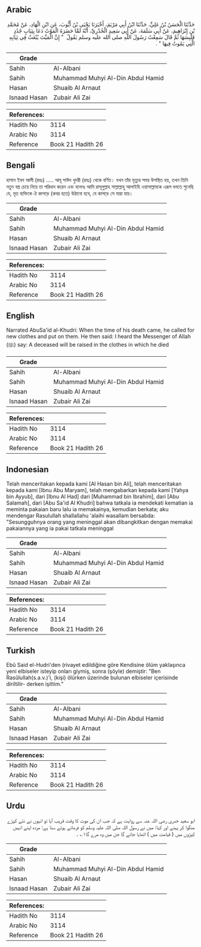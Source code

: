 ## Arabic


<div dir="rtl" lang="ar" style={{fontSize:'larger',backgroundColor:'#f8f9fa',padding:20}}>
حَدَّثَنَا الْحَسَنُ بْنُ عَلِيٍّ، حَدَّثَنَا ابْنُ أَبِي مَرْيَمَ، أَخْبَرَنَا يَحْيَى بْنُ أَيُّوبَ، عَنِ ابْنِ الْهَادِ، عَنْ مُحَمَّدِ بْنِ إِبْرَاهِيمَ، عَنْ أَبِي سَلَمَةَ، عَنْ أَبِي سَعِيدٍ الْخُدْرِيِّ، أَنَّهُ لَمَّا حَضَرَهُ الْمَوْتُ دَعَا بِثِيَابٍ جُدُدٍ فَلَبِسَهَا ثُمَّ قَالَ سَمِعْتُ رَسُولَ اللَّهِ صلى الله عليه وسلم يَقُولُ ‏ "‏ إِنَّ الْمَيِّتَ يُبْعَثُ فِي ثِيَابِهِ الَّتِي يَمُوتُ فِيهَا ‏"‏ ‏.‏
</div>
<div style={{backgroundColor:'#f8f9fa',padding:20, marginBottom: 10}}><table> <thead> <tr> <th>Grade</th> <th></th> </tr> </thead> <tbody> <tr><td>Sahih</td><td>Al-Albani</td></tr><tr><td>Sahih</td><td>Muhammad Muhyi Al-Din Abdul Hamid</td></tr><tr><td>Hasan</td><td>Shuaib Al Arnaut</td></tr><tr><td>Isnaad Hasan</td><td>Zubair Ali Zai</td></tr></tbody></table><table> <thead> <tr> <th>References:</th> <th></th> </tr> </thead> <tbody><tr><td>Hadith No</td><td>3114</td></tr><tr><td>Arabic No</td><td>3114</td></tr><tr><td>Reference</td><td>Book 21 Hadith 26</td></tr></tbody></table></div>

## Bengali


<div dir="ltr" lang="bn" style={{fontSize:'larger',backgroundColor:'#f8f9fa',padding:20}}>
হাসান ইবন আলী (রহঃ) ..... আবূ সাঈদ খুদরী (রহঃ) থেকে বর্ণিত। যখন তাঁর মৃত্যুর সময় উপস্থিত হয়, তখন তিনি নতুন বস্ত্র চেয়ে নিয়ে তা পরিধান করেন এবং বলেনঃ আমি রাসূলুল্লাহ সাল্লাল্লাহু আলাইহি ওয়াসাল্লামকে এরূপ বলতে শুনেছি যে, মৃত ব্যক্তিকে ঐ কাপড়ে (কবর হতে) উঠানো হবে, যে কাপড়ে সে মারা যায়।
</div>
<div style={{backgroundColor:'#f8f9fa',padding:20, marginBottom: 10}}><table> <thead> <tr> <th>Grade</th> <th></th> </tr> </thead> <tbody> <tr><td>Sahih</td><td>Al-Albani</td></tr><tr><td>Sahih</td><td>Muhammad Muhyi Al-Din Abdul Hamid</td></tr><tr><td>Hasan</td><td>Shuaib Al Arnaut</td></tr><tr><td>Isnaad Hasan</td><td>Zubair Ali Zai</td></tr></tbody></table><table> <thead> <tr> <th>References:</th> <th></th> </tr> </thead> <tbody><tr><td>Hadith No</td><td>3114</td></tr><tr><td>Arabic No</td><td>3114</td></tr><tr><td>Reference</td><td>Book 21 Hadith 26</td></tr></tbody></table></div>

## English


<div dir="ltr" lang="en" style={{fontSize:'larger',backgroundColor:'#f8f9fa',padding:20}}>
Narrated AbuSa'id al-Khudri: When the time of his death came, he called for new clothes and put on them. He then said: I heard the Messenger of Allah (ﷺ) say: A deceased will be raised in the clothes in which he died
</div>
<div style={{backgroundColor:'#f8f9fa',padding:20, marginBottom: 10}}><table> <thead> <tr> <th>Grade</th> <th></th> </tr> </thead> <tbody> <tr><td>Sahih</td><td>Al-Albani</td></tr><tr><td>Sahih</td><td>Muhammad Muhyi Al-Din Abdul Hamid</td></tr><tr><td>Hasan</td><td>Shuaib Al Arnaut</td></tr><tr><td>Isnaad Hasan</td><td>Zubair Ali Zai</td></tr></tbody></table><table> <thead> <tr> <th>References:</th> <th></th> </tr> </thead> <tbody><tr><td>Hadith No</td><td>3114</td></tr><tr><td>Arabic No</td><td>3114</td></tr><tr><td>Reference</td><td>Book 21 Hadith 26</td></tr></tbody></table></div>

## Indonesian


<div dir="ltr" lang="id" style={{fontSize:'larger',backgroundColor:'#f8f9fa',padding:20}}>
Telah menceritakan kepada kami [Al Hasan bin Ali], telah menceritakan kepada kami [Ibnu Abu Maryam], telah mengabarkan kepada kami [Yahya bin Ayyub], dari [Ibnu Al Had] dari [Muhammad bin Ibrahim], dari [Abu Salamah], dari [Abu Sa'id Al Khudri] bahwa tatkala ia mendekati kematian ia meminta pakaian baru lalu ia memakainya, kemudian berkata; aku mendengar Rasulullah shallallahu 'alaihi wasallam bersabda: "Sesungguhnya orang yang meninggal akan dibangkitkan dengan memakai pakaiannya yang ia pakai tatkala meninggal
</div>
<div style={{backgroundColor:'#f8f9fa',padding:20, marginBottom: 10}}><table> <thead> <tr> <th>Grade</th> <th></th> </tr> </thead> <tbody> <tr><td>Sahih</td><td>Al-Albani</td></tr><tr><td>Sahih</td><td>Muhammad Muhyi Al-Din Abdul Hamid</td></tr><tr><td>Hasan</td><td>Shuaib Al Arnaut</td></tr><tr><td>Isnaad Hasan</td><td>Zubair Ali Zai</td></tr></tbody></table><table> <thead> <tr> <th>References:</th> <th></th> </tr> </thead> <tbody><tr><td>Hadith No</td><td>3114</td></tr><tr><td>Arabic No</td><td>3114</td></tr><tr><td>Reference</td><td>Book 21 Hadith 26</td></tr></tbody></table></div>

## Turkish


<div dir="ltr" lang="tr" style={{fontSize:'larger',backgroundColor:'#f8f9fa',padding:20}}>
Ebû Said el-Hudri'den (rivayet edildiğine göre Kendisine ölüm yaklaşınca yeni elbiseler isteyip onları giymiş, sonra (şöyle) demiştir: "Ben Rasûlullah(s.a.v.)'i, (kişi) ölürken üzerinde bulunan elbiseler içerisinde diriltilir- derken işittim.”
</div>
<div style={{backgroundColor:'#f8f9fa',padding:20, marginBottom: 10}}><table> <thead> <tr> <th>Grade</th> <th></th> </tr> </thead> <tbody> <tr><td>Sahih</td><td>Al-Albani</td></tr><tr><td>Sahih</td><td>Muhammad Muhyi Al-Din Abdul Hamid</td></tr><tr><td>Hasan</td><td>Shuaib Al Arnaut</td></tr><tr><td>Isnaad Hasan</td><td>Zubair Ali Zai</td></tr></tbody></table><table> <thead> <tr> <th>References:</th> <th></th> </tr> </thead> <tbody><tr><td>Hadith No</td><td>3114</td></tr><tr><td>Arabic No</td><td>3114</td></tr><tr><td>Reference</td><td>Book 21 Hadith 26</td></tr></tbody></table></div>

## Urdu


<div dir="rtl" lang="ur" style={{fontSize:'larger',backgroundColor:'#f8f9fa',padding:20}}>
ابو سعید خدری رضی اللہ عنہ سے روایت ہے کہ جب ان کی موت کا وقت قریب آیا تو انہوں نے نئے کپڑے منگوا کر پہنے اور کہا: میں نے رسول اللہ صلی اللہ علیہ وسلم کو فرماتے ہوئے سنا ہے: مردہ اپنے انہیں کپڑوں میں ( قیامت میں ) اٹھایا جائے گا جن میں وہ مرے گا۱؎ ۔
</div>
<div style={{backgroundColor:'#f8f9fa',padding:20, marginBottom: 10}}><table> <thead> <tr> <th>Grade</th> <th></th> </tr> </thead> <tbody> <tr><td>Sahih</td><td>Al-Albani</td></tr><tr><td>Sahih</td><td>Muhammad Muhyi Al-Din Abdul Hamid</td></tr><tr><td>Hasan</td><td>Shuaib Al Arnaut</td></tr><tr><td>Isnaad Hasan</td><td>Zubair Ali Zai</td></tr></tbody></table><table> <thead> <tr> <th>References:</th> <th></th> </tr> </thead> <tbody><tr><td>Hadith No</td><td>3114</td></tr><tr><td>Arabic No</td><td>3114</td></tr><tr><td>Reference</td><td>Book 21 Hadith 26</td></tr></tbody></table></div>